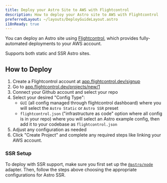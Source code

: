 ```yaml
---
title: Deploy your Astro Site to AWS with Flightcontrol
description: How to deploy your Astro site to AWS with Flightcontrol
preferredLayout: ~/layouts/DeployGuideLayout.astro
i18nReady: true
---
```


You can deploy an Astro site using [Flightcontrol](https://www.flightcontrol.dev?ref=astro), which provides fully-automated deployments to your AWS account.

Supports both static and SSR Astro sites.

## How to Deploy

1. Create a Flightcontrol account at [app.flightcontrol.dev/signup](https://app.flightcontrol.dev/signup?ref=astro)
1. Go to [app.flightcontrol.dev/projects/new/1](https://app.flightcontrol.dev/projects/new/1)
1. Connect your Github account and select your repo
1. Select your desired "Config Type":
    - `GUI` (all config managed through flightcontrol dashboard) where you will select the `Astro Static` or `Astro SSR` preset
    - `flightcontrol.json` ("infrastructure as code" option where all config is in your repo) where you will select an Astro example config, then add it to your codebase as `flightcontrol.json`
1. Adjust any configuration as needed
1. Click "Create Project" and complete any required steps like linking your AWS account.


### SSR Setup

To deploy with SSR support, make sure you first set up the [`@astro/node`](/en/guides/integrations-guide/node/) adapter. Then, follow the steps above choosing the appropriate configurations for Astro SSR.

